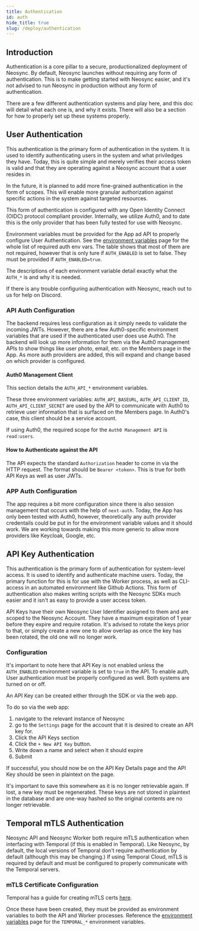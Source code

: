 ```yaml
---
title: Authentication
id: auth
hide_title: true
slug: /deploy/authentication
---
```


## Introduction

Authentication is a core pillar to a secure, productionalized deployment of Neosync.
By default, Neosync launches without requiring any form of authentication. This is to make getting started with Neosync easier, and it's not advised to run Neosync in production without any form of authentication.

There are a few different authentication systems and play here, and this doc will detail what each one is, and why it exists.
There will also be a section for how to properly set up these systems properly.

## User Authentication

This authentication is the primary form of authentication in the system. It is used to identify authenticating users in the system and what priviledges they have.
Today, this is quite simple and merely verifies their access token is valid and that they are operating against a Neosync account that a user resides in.

In the future, it is planned to add more fine-grained authentication in the form of scopes. This will enable more granular authorization against specific actions in the system against targeted resources.

This form of authentication is configured with any Open Identity Connect (OIDC) protocol compliant provider.
Internally, we utilize Auth0, and to date this is the only provider that has been fully tested for use with Neosync.

Environment variables must be provided for the App ad API to properly configure User Authentication.
See the [environment variables](/deploy/environment-variables.mdx) page for the whole list of required auth env vars.
The table shows that most of them are not required, however that is only ture if `AUTH_ENABLED` is set to false. They must be provided if `AUTH_ENABLED=true`.

The descriptions of each environment variable detail exactly what the `AUTH_*` is and why it is needed.

If there is any trouble configuring authentication with Neosync, reach out to us for help on Discord.

### API Auth Configuration

The backend requires less configuration as it simply needs to validate the incoming JWTs. However, there are a few Auth0-specific environment variables that are used if the authenticated user does use Auth0.
The backend will look up more information for them via the Auth0 management APIs to show things like user photo, email, etc. on the Members page in the App. As more auth providers are added, this will expand and change based on which provider is configured.

#### Auth0 Management Client

This section details the `AUTH_API_*` environment variables.

These three environment variables: `AUTH_API_BASEURL`, `AUTH_API_CLIENT_ID`, `AUTH_API_CLIENT_SECRET` are used by the API to communicate with Auth0 to retrieve user information that is surfaced on the Members page.
In Auth0's case, this client should be a service account.

If using Auth0, the required scope for the `Auth0 Management API` is `read:users`.

#### How to Authenticate against the API

The API expects the standard `Authorization` header to come in via the HTTP request. The format should be `Bearer <token>`. This is true for both API Keys as well as user JWTs.

### APP Auth Configuration

The app requires a bit more configuration since there is also session management that occurs with the help of `next-auth`.
Today, the App has only been tested with Auth0, however, theoretically any auth provider credentails could be put in for the environment variable values and it should work.
We are working towards making this more generic to allow more providers like Keycloak, Google, etc.

## API Key Authentication

This authentication is the primary form of authentication for system-level access. It is used to identify and authenticate machine users.
Today, the primary function for this is for use with the Worker process, as well as CLI-access in an automated environment like Github Actions.
This form of authentication also makes writing scripts with the Neosync SDKs much easier and it isn't as easy to provide a user access token.

API Keys have their own Neosync User Identifier assigned to them and are scoped to the Neosync Account.
They have a maximum expiration of 1 year before they expire and require rotation.
It's advised to rotate the keys prior to that, or simply create a new one to allow overlap as once the key has been rotated, the old one will no longer work.

### Configuration

It's important to note here that API Key is not enabled unless the `AUTH_ENABLED` environment variable is set to `true` in the API.
To enable auth, User authentication must be properly configured as well. Both systems are turned on or off.

An API Key can be created either through the SDK or via the web app.

To do so via the web app:

1. navigate to the relevant instance of Neosync
2. go to the `Settings` page for the account that it is desired to create an API key for.
3. Click the API Keys section
4. Click the `+ New API Key` button.
5. Write down a name and select when it should expire
6. Submit

If successful, you should now be on the API Key Details page and the API Key should be seen in plaintext on the page.

It's important to save this somewhere as it is no longer retrievable again. If lost, a new key must be regenerated.
These keys are not stored in plaintext in the database and are one-way hashed so the original contents are no longer retrievable.

## Temporal mTLS Authentication

Neosync API and Neosync Worker both require mTLS authentication when interfacing with Temporal (if this is enabled in Temporal).
Like Neosync, by default, the local versions of Temporal don't require authentication by default (although this may be changing.)
If using Temporal Cloud, mTLS is required by default and must be configured to properly communicate with the Temporal servers.

### mTLS Certificate Configuration

Temporal has a guide for creating mTLS certs [here](https://docs.temporal.io/cloud/certificates#use-tcld-to-generate-certificates).

Once these have been created, they must be provided as environment variables to both the API and Worker processes.
Reference the [environment variables](/deploy/environment-variables.mdx) page for the `TEMPORAL_*` environment variables.
